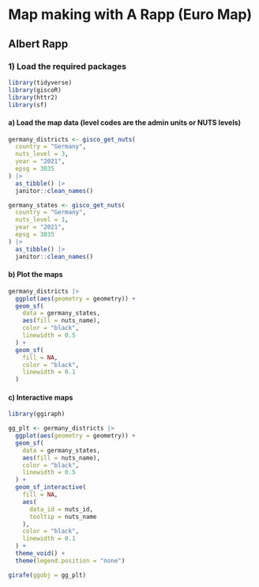# Map making with A Rapp (Euro Map)

## Albert Rapp

### 1) Load the required packages

```r
library(tidyverse)
library(giscoR)
library(httr2)
library(sf)
```
#### a) Load the map data (level codes are the admin units or NUTS levels)

```r
germany_districts <- gisco_get_nuts(
  country = "Germany",
  nuts_level = 3,
  year = "2021",
  epsg = 3035
) |>
  as_tibble() |>
  janitor::clean_names() 

germany_states <- gisco_get_nuts(
  country = "Germany",
  nuts_level = 1,
  year = "2021",
  epsg = 3035
) |>
  as_tibble() |>
  janitor::clean_names() 
```

#### b) Plot the maps

```r
germany_districts |>
  ggplot(aes(geometry = geometry)) +
  geom_sf(
    data = germany_states,
    aes(fill = nuts_name),
    color = "black",
    linewidth = 0.5
  ) + 
  geom_sf(
    fill = NA,
    color = "black",
    linewidth = 0.1
  )
```


#### c) Interactive maps

```r
library(ggiraph)

gg_plt <- germany_districts |>
  ggplot(aes(geometry = geometry)) +
  geom_sf(
    data = germany_states,
    aes(fill = nuts_name),
    color = "black",
    linewidth = 0.5
  ) + 
  geom_sf_interactive(
    fill = NA,
    aes(
      data_id = nuts_id,
      tooltip = nuts_name
    ),
    color = "black",
    linewidth = 0.1
  ) + 
  theme_void() +
  theme(legend.position = "none")

girafe(ggobj = gg_plt)
```